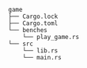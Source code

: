 ```
game
├── Cargo.lock
├── Cargo.toml
└── benches
    └── play_game.rs
└── src
    └── lib.rs
    └── main.rs
```
